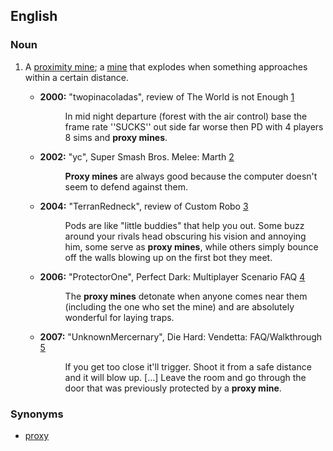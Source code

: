 ==English==
===Noun===
{{en-noun|sg=[[proxy]] [[mine]]}}

# {{context|gaming|slang|weapons}} A [[proximity mine]]; a [[mine]] that explodes when something approaches within a certain distance.
#*'''2000:''' "twopinacoladas", review of The World is not Enough [http://www.gamefaqs.com/console/n64/review/R12476.html]
#*:In mid night departure (forest with the air control) base the frame rate <nowiki>''SUCKS''</nowiki> out side far worse then PD with 4 players 8 sims and '''proxy mines'''.
#*'''2002:''' "yc", Super Smash Bros. Melee: Marth [http://www.gamefaqs.com/console/gamecube/file/516492/18648]
#*:'''Proxy mines''' are always good because the computer doesn't seem to defend against them.
#*'''2004:''' "TerranRedneck", review of Custom Robo [http://www.gamefaqs.com/console/gamecube/review/R73394.html]
#*:Pods are like "little buddies" that help you out. Some buzz around your rivals head obscuring his vision and annoying him, some serve as '''proxy mines''', while others simply bounce off the walls blowing up on the first bot they meet.
#*'''2006:''' "ProtectorOne", Perfect Dark: Multiplayer Scenario FAQ [http://www.gamefaqs.com/console/n64/file/198275/43519]
#*:The '''proxy mines''' detonate when anyone comes near them (including the one who set the mine) and are absolutely wonderful for laying traps.
#*'''2007:''' "UnknownMercernary", Die Hard: Vendetta: FAQ/Walkthrough [http://www.gamefaqs.com/console/gamecube/file/479800/47821]
#*:If you get too close it'll trigger. Shoot it from a safe distance and it will blow up. [...] Leave the room and go through the door that was previously protected by a '''proxy mine'''.

===Synonyms===
*[[proxy]]